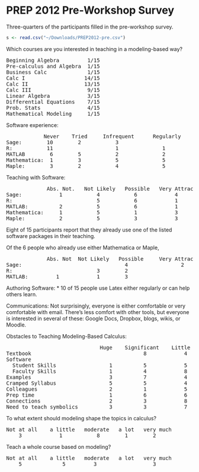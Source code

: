 PREP 2012 Pre-Workshop Survey
========================================================
Three-quarters of the participants filled in the pre-workshop survey. 

```r
s <- read.csv("~/Downloads/PREP2012-pre.csv")
```

Which courses are you interested in teaching in a modeling-based way?
<pre>
Beginning Algebra         1/15
Pre-calculus and Algebra  1/15
Business Calc             1/15
Calc I                   14/15
Calc II                  13/15
Calc III                  9/15
Linear Algebra            3/15
Differential Equations    7/15
Prob. Stats               4/15
Mathematical Modeling     1/15
</pre>

Software experience:
<pre>
            Never    Tried     Infrequent      Regularly    Expert
Sage:        10        2           3
R:           11                    1              1           1
MATLAB        6        5           2              2
Mathematica:  1        3           5              5           1
Maple:        3        2           4              5           1
</pre>

Teaching with Software:
<pre>
             Abs. Not.   Not Likely   Possible   Very Attractive  Already Use
Sage:            1           4           6            4
R:                           5           6            1               3
MATLAB:          2           5           6            1               1
Mathematica:     1           5           1            3               5
Maple:           2           5           3            3               2
</pre>

Eight of 15 participants report that they already use one of the listed software packages in their teaching.

Of the 6 people who already use either Mathematica or Maple,
<pre>
             Abs. Not  Not Likely   Possible     Very Attractive       Already Use
Sage:                                 4                 2
R:                           3        2                                    1
MATLAB:         1            1        3                                    1
</pre>

Authoring Software:
* 10 of 15 people use Latex either regularly or can help others learn.

Communications:
Not surprisingly, everyone is either comfortable or very comfortable with email. There's less comfort with other tools, but everyone is interested in several of these: Google Docs, Dropbox, blogs, wikis, or Moodle.

Obstacles to Teaching Modeling-Based Calculus:
<pre>
                              Huge    Significant    Little   None
Textbook                                    8            4       2
Software
  Student Skills                 1          5            5       2
  Faculty Skills                 1          4            8       1
Examples                         3          7            4       
Cramped Syllabus                 5          5            4       
Colleagues                       2          1            5       5
Prep time                        1          6            6       1
Connections                      2          3            8       1
Need to teach symbolics          3          3            7       1
</pre>

To what extent should modeling shape the topics in calculus?
<pre>
Not at all    a little   moderate   a lot   very much
    3            1           8        1        2
</pre>

Teach a whole course based on modeling?
<pre>
Not at all    a little   moderate   a lot   very much
    5             5         3                  3
</pre>
